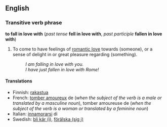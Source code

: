 ==English==
===Transitive verb phrase===
'''to fall in love with''' (''past tense'' '''fell in love with''', ''past participle'' '''fallen in love with''')
#To come to have feelings of [[romantic love]] towards (someone), or a sense of delight in or great pleasure regarding (something).
#:''I am falling in love with you.''
#:''I have just fallen in love with Rome!''

====Translations====
*Finnish: [[rakastua]]
*French: [[tomber amoureux]] de (''when the subject of the verb is a male or translated by a masculine noun''), tomber amoureuse de (''when the subject of the verb is a woman or translated by a feminine noun'')
*Italian: [[innamorarsi]] di
*Swedish: [[bli kär|bli kär (i)]], [[förälska|förälska (sig i)]]